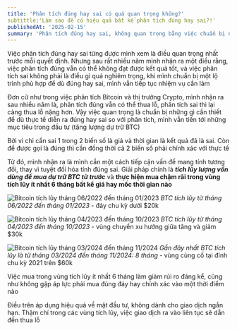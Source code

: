 ```yaml
---
title: 'Phân tích đúng hay sai có quá quan trọng không?'
subtittle:'Làm sao để có hiệu quả bất kể phân tích đúng hay sai?!'
publishedAt: '2025-02-15'
summary: 'Phân tích đúng hay sai, không quan trọng bằng việc chuẩn bị những hành động phù hợp bất kể phân tích của mình đúng hay sai'
---
```


Việc phân tích đúng hay sai từng được mình xem là điều quan trọng nhất trước mỗi quyết định. Nhưng sau rất nhiều năm mình 
nhận ra một điều rằng, việc phân tích đúng vẫn có thể không đạt được kết quả tốt, và việc phân tích sai
không phải là điều gì quá nghiêm trọng, khi mình chuẩn bị một lộ trình phù hợp để dù đúng hay sai, mình vẫn
tiếp tục nhiệm vụ cần làm

Đơn cử như trong việc phân tích Bitcoin và thị trường Crypto, mình nhận ra sau nhiều năm là, phân tích 
đúng vẫn có thể thua lỗ, phân tích sai thì lại càng thua lỗ nặng hơn. Vậy việc quan trọng là chuẩn bị những 
gì cần thiết để dù thực tế diễn ra đúng hay sai so với phân tích, mình vẫn tiến tới những mục tiêu trong
đầu tư (tăng lượng dự trữ BTC) 

Bởi vì chỉ cần sai 1 trong 2 biến số là giá và thời gian là kết quả đã là sai. Còn để được gọi là đúng thì cần 
đồng thời cả 2 biến số phải chính xác với thực tế

Từ đó, mình nhận ra là mình cần một cách tiếp cận vấn đề mang tính tương đối, thay vì tuyệt đối hóa tính đúng sai.
Giải pháp chính là ***tích lũy lượng vốn dùng để mua dự trữ BTC từ trước*** và **thực hiện mua chậm rãi trong vùng tích lũy 
ít nhất 6 tháng bất kể giá hay mốc thời gian nào**

![Bitcoin tích lũy tháng 06/2022 đến tháng 01/2023](https://www.tradingview.com/x/OkCWI4w3/)
*BTC tích lũy từ tháng 06/2022 đến tháng 01/2023* - đáy chu kỳ dưới $20k

![Bitcoin tích lũy tháng 04/2023 đến tháng 10/2023](https://www.tradingview.com/x/RCDP5Luq/)
*BTC tích lũy từ tháng 04/2023 đến tháng 10/2023* - vùng chuyển xu hướng giữa tăng và giảm $30k

![Bitcoin tích lũy tháng 03/2024 đến tháng 11/2024](https://www.tradingview.com/x/FJ13u2IM/)
*Gần đây nhất BTC tích lũy là từ tháng 03/2024 đến tháng 11/2024: 8 tháng* - vùng củng cố tại đỉnh chu kỳ 2021 trên $60k

Việc mua trong vùng tích lũy ít nhất 6 tháng làm giảm rủi ro đáng kể, cũng như không gặp áp lực phải mua đúng đáy
hay chính xác vào một thời điểm nào

Điều trên áp dụng hiệu quả về mặt đầu tư, không dành cho giao dịch ngắn hạn. Thậm chí trong các vùng tích lũy, việc
giao dịch ra vào liên tục sẽ dẫn đến thua lỗ
